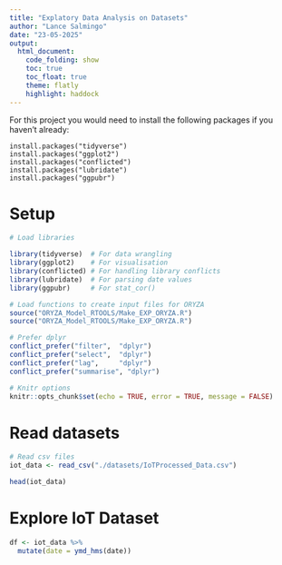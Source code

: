 ```yaml
---
title: "Explatory Data Analysis on Datasets"
author: "Lance Salmingo"
date: "23-05-2025"
output:
  html_document:
    code_folding: show
    toc: true
    toc_float: true
    theme: flatly
    highlight: haddock
---
```


For this project you would need to install the following packages if you haven't already:
```
install.packages("tidyverse")
install.packages("ggplot2")
install.packages("conflicted")
install.packages("lubridate")
install.packages("ggpubr")
```

# Setup
```r
# Load libraries

library(tidyverse)  # For data wrangling
library(ggplot2)    # For visualisation
library(conflicted) # For handling library conflicts
library(lubridate)  # For parsing date values
library(ggpubr)     # For stat_cor()

# Load functions to create input files for ORYZA
source("ORYZA_Model_RTOOLS/Make_EXP_ORYZA.R")
source("ORYZA_Model_RTOOLS/Make_EXP_ORYZA.R")

# Prefer dplyr
conflict_prefer("filter",  "dplyr")
conflict_prefer("select",  "dplyr")
conflict_prefer("lag",     "dplyr")
conflict_prefer("summarise", "dplyr")

# Knitr options
knitr::opts_chunk$set(echo = TRUE, error = TRUE, message = FALSE)
```

# Read datasets
```r
# Read csv files
iot_data <- read_csv("./datasets/IoTProcessed_Data.csv")

head(iot_data)
```

# Explore IoT Dataset
```r
df <- iot_data %>%
  mutate(date = ymd_hms(date))
```
